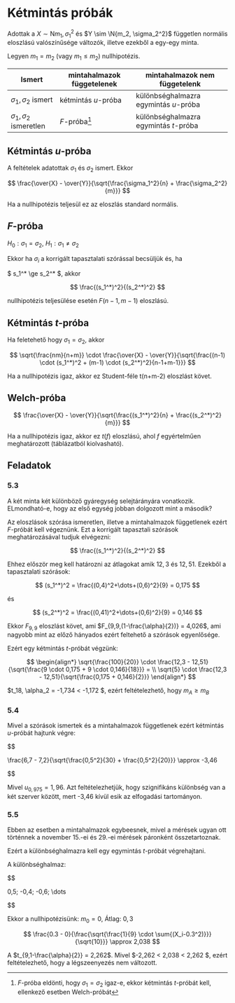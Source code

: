 # Kétmintás próbák

Adottak a $X \sim \mathrm{N}{m_1, \sigma_1^2}$  és $Y \sim \N{m_2, \sigma_2^2}$
független normális eloszlású valószínűsége változók, illetve ezekből a egy-egy minta.

Legyen $m_1=m_2$ (vagy $m_1 \le m_2$) nullhipotézis.

|Ismert | mintahalmazok függetelenek | mintahalmazok nem függetelenk
| - | - | - |
|$\sigma_1, \sigma_2$ ismert | kétmintás $u$-próba | különbséghalmazra egymintás $u$-próba |
|$\sigma_1, \sigma_2$ ismeretlen | $F$-próba[^1] | különbséghalmazra egymintás $t$-próba |


[^1]: $F$-próba eldönti, hogy $\sigma_1 = \sigma_2$ igaz-e, ekkor kétmintás $t$-próbát kell, ellenkező esetben Welch-próbát

## Kétmintás $u$-próba
A feltételek adatottak $\sigma_1$ és $\sigma_2$ ismert. Ekkor 

$$
\frac{\over{X} - \over{Y}}{\sqrt{\frac{\sigma_1^2}{n} + \frac{\sigma_2^2}{m}}}
$$

Ha a nullhipotézis teljesül ez az eloszlás standard normális.

## $F$-próba

$H_0: \sigma_1 = \sigma_2$,
$H_1: \sigma_1 \ne \sigma_2$

Ekkor ha $\sigma_i$ a korrigált tapasztalati szórással becsüljük és, ha

$
s_1^* \ge s_2^*
$, akkor

$$
\frac{(s_1^*)^2}{(s_2^*)^2}
$$

nullhipotézis teljesülése esetén $F(n-1, m-1)$ eloszlású.


## Kétmintás $t$-próba

Ha feletehető hogy $\sigma_1 = \sigma_2$, akkor

$$
\sqrt{\frac{nm}{n+m}} \cdot \frac{\over{X} - \over{Y}}{\sqrt{\frac{(n-1) \cdot (s_1^*)^2 + (m-1) \cdot (s_2^*)^2}{n-1+m-1}}}
$$

Ha a nullhipotézis igaz, akkor ez Student-féle t(n+m-2) eloszlást követ.

## Welch-próba

$$
\frac{\over{X} - \over{Y}}{\sqrt{\frac{(s_1^*)^2}{n} + \frac{(s_2^*)^2}{m}}}
$$

Ha a nullhipotézis igaz, akkor ez $t(f)$ eloszlású, ahol $f$ egyértelműen meghatározott (táblázatból kiolvasható).

## Feladatok

### 5.3
A két minta két különböző gyáregység selejtárányára vonatkozik. ELmondható-e, hogy az első egység jobban dolgozott mint
a második?

Az eloszlások szórása ismeretlen, illetve a mintahalmazok függetlenek ezért $F$-próbát kell végeznünk. Ezt a korrigált
tapasztali szórások meghatározásával tudjuk elvégezni:

$$
\frac{(s_1^*)^2}{(s_2^*)^2}
$$

Ehhez először meg kell határozni az átlagokat amik $12,3$ és $12,51$. Ezekből a tapasztalati szórások:

$$
(s_1^*)^2 = \frac{(0,4)^2+\dots+(0,6)^2}{9} = 0,175
$$

és

$$
(s_2^*)^2 = \frac{(0,41)^2+\dots+(0,6)^2}{9} = 0,146
$$

Ekkor $F_{9,9}$ eloszlást követ, ami $F_{9,9,(1-\frac{\alpha}{2})} = 4,026$, ami nagyobb mint az előző hányados ezért
feltehető a szórások egyenlősége.

Ezért egy kétmintás $t$-próbát végzünk:

$$
\begin{align*}
\sqrt{\frac{100}{20}} \cdot \frac{12,3 - 12,51}{\sqrt{\frac{9 \cdot 0,175 + 9 \cdot 0,146}{18}}} = \\
\sqrt{5} \cdot \frac{12,3 - 12,51}{\sqrt{\frac{0,175 + 0,146}{2}}}
\end{align*}
$$

$t_18, \alpha_2 = -1,734 < -1,172 $, ezért feltételezhető, hogy $m_A \ge m_B$


### 5.4

Mivel a szórások ismertek és a mintahalmazok függetlenek ezért kétmintás $u$-próbát hajtunk végre:

$$

\frac{6,7 - 7,2}{\sqrt{\frac{0,5^2}{30} + \frac{0,5^2}{20}}} \approx -3,46

$$

Mivel $u_{0,975} = 1,96$. Azt feltételezhetjük, hogy szignifikáns különbség van a két szerver között, mert -3,46 kívül
esik az elfogadási tartományon.


### 5.5

Ebben az esetben a mintahalmazok egybeesnek, mivel a mérések ugyan ott történnek a november 15.-ei és 29.-ei mérések
páronként összetartoznak.

Ezért a különbséghalmazra kell egy egymintás $t$-próbát végrehajtani.

A különbséghalmaz:

$$

0,5; -0,4; -0,6; \dots

$$

Ekkor a nullhipotézisünk: $m_0 = 0$, Átlag: $0,3$

$$
\frac{0.3 - 0}{\frac{\sqrt{\frac{1}{9} \cdot \sum{(X_i-0.3^2)}}}{\sqrt{10}}} \approx 2,038
$$

A $t_{9,1-\frac{\alpha}{2}} = 2,262$. Mivel $-2,262 < 2,038 < 2,262 $, ezért feltételezhető, hogy a légszeenyezés
nem változott.